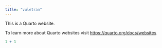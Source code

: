 ```yaml
---
title: "vuletran"
---
```


This is a Quarto website.

To learn more about Quarto websites visit <https://quarto.org/docs/websites>.

```r
1 + 1
```
